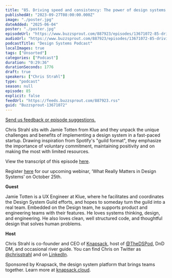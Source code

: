 ```yaml
---
title: "85. Driving speed and consistency: The power of design systems in startups with Jamie Totten at Klue"
publishedAt: "2023-09-27T08:00:00.000Z"
image: "./poster.jpg"
dateAdded: "2025-06-04"
poster: "./poster.jpg"
episodeUrl: "https://www.buzzsprout.com/887923/episodes/13671072-85-driving-speed-and-consistency-the-power-of-design-systems-in-startups-with-jamie-totten-at-klue.mp3"
audioUrl: "https://www.buzzsprout.com/887923/episodes/13671072-85-driving-speed-and-consistency-the-power-of-design-systems-in-startups-with-jamie-totten-at-klue.mp3"
podcastTitle: "Design Systems Podcast"
localImages: true
tags: ["Unsorted"]
categories: ["Podcast"]
duration: "0:29:36"
durationSeconds: 1776
draft: true
speakers: ["Chris Strahl"]
type: "podcast"
season: null
episode: 85
explicit: false
feedUrl: "https://feeds.buzzsprout.com/887923.rss"
guid: "Buzzsprout-13671072"
---
```

[Send us feedback or episode suggestions.](https://www.buzzsprout.com/twilio/text_messages/887923/open_sms)

Chris Strahl sits with Jamie Totten from Klue and they unpack the unique challenges and benefits of implementing a design system in a fast-paced startup. Drawing inspiration from Spotify's "guild format", they emphasize the importance of voluntary commitment, maintaining positivity and on making the most with limited resources.

View the transcript of this episode [here](https://docs.google.com/document/d/1BcjR6RmfJUCPnU0jW0JDJk32-oEl0qM1/edit).

Register [here](https://knapsack-cloud.zoom.us/webinar/register/WN_laqrUBmyRmSqxihk3MylOw#/registration) for our upcoming webinar, ‘What Really Matters in Design Systems’ on October 25th. 

**Guest**

Jamie Totten is a UX Engineer at Klue, where he facilitates and coordinates the Design System Guild efforts, and hopes to someday turn the guild into a real team. Embedded on the Design team, he supports product and engineering teams with their features. He loves systems thinking, design, and engineering. He also loves clean, well structured code, and thoughtful design that solves human problems.

**Host**

Chris Strahl is co-founder and CEO of [Knapsack](https://www.knapsack.cloud/), host of [@TheDSPod](https://twitter.com/thedspod), DnD DM, and occasional river guide. You can find Chris on Twitter as [@chrisstrahl](https://twitter.com/chrisstrahl) and on [LinkedIn](https://www.linkedin.com/in/chrisstrahl/).  
  
Sponsored by Knapsack, the design system platform that brings teams together. Learn more at [knapsack.cloud](https://www.knapsack.cloud/?utm_source=podcast).

